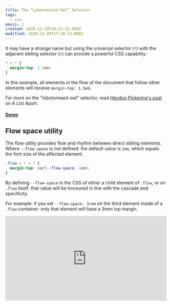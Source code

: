 ```yaml
---
title: The “Lobotomised Owl” Selector
tags:
  - css
emoji: 🦉
created: 2020-12-29T10:31:32.000Z
modified: 2020-12-29T17:10:23.000Z
---
```


It may have a strange name but using the universal selector (`*`) with the adjacent sibling selector (`+`) can provide a powerful CSS capability:

```css
* + * {
  margin-top: 1.5em;
}
```

In this example, all elements in the flow of the document that follow other elements will receive `margin-top: 1.5em`.

For more on the "lobotomised owl" selector, read [Heydon Pickering's post](http://alistapart.com/article/axiomatic-css-and-lobotomized-owls) on _A List Apart_.

#### [Demo](http://codepen.io/AllThingsSmitty/pen/grRvWq)

## Flow space utility

The flow utility provides flow and rhythm between direct sibling elements. Where `--flow-space` is not defined: the default value is `1em`, which equals the font size of the affected element.

```css
.flow > * + * {
  margin-top: var(--flow-space, 1em);
}
```

By defining `--flow-space` in the CSS of either a child element of `.flow`, or on `.flow` itself: that value will be honoured in line with the cascade and specificity.

For example: if you set `--flow-space: 3rem` on the third element inside of a `.flow` container: only that element will have a 3rem top margin.

<iframe
  height="265"
  style="width: 100%;"
  scrolling="no"
  title="Flow utility"
  src="https://codepen.io/andybelldesign/embed/OJXEWyO?height=265&theme-id=light&default-tab=css,result"
  frameborder="no"
  loading="lazy"
  allowtransparency="true"
  allowfullscreen="true"
>
  See the Pen{' '}
  <a href="https://codepen.io/andybelldesign/pen/OJXEWyO">Flow utility</a> by
  Andy Bell (<a href="https://codepen.io/andybelldesign">@andybelldesign</a>) on{' '}
  <a href="https://codepen.io">CodePen</a>.
</iframe>

